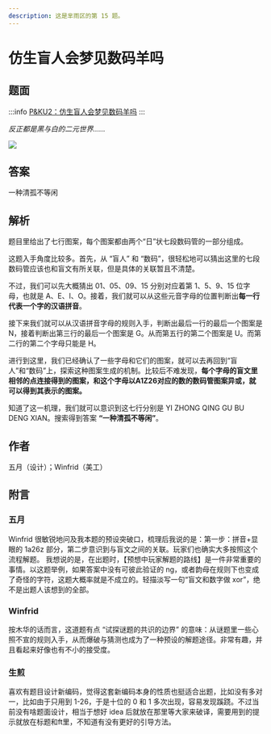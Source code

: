 ```yaml
---
description: 这是芈雨区的第 15 题。
---
```


# 仿生盲人会梦见数码羊吗

## 题面
:::info
[P\&KU2：仿生盲人会梦见数码羊吗](https://pnku2.pkupuzzle.art/#/game/miyu/prob\_15)
:::

_反正都是黑与白的二元世界……_

![](./15-fang-sheng-mang-ren-hui-meng-jian-shu-ma-yang-ma.assets/image_1.webp)

## 答案

一种清孤不等闲

## 解析

题目里给出了七行图案，每个图案都由两个“日”状七段数码管的一部分组成。

这题入手角度比较多。首先，从 “盲人” 和 “数码”，很轻松地可以猜出这里的七段数码管应该也和盲文有所关联，但是具体的关联暂且不清楚。

不过，我们可以先大概猜出 01、05、09、15 分别对应着第 1、5、9、15 位字母，也就是 A、E、I、O。接着，我们就可以从这些元音字母的位置判断出**每一行代表一个字的汉语拼音**。

接下来我们就可以从汉语拼音字母的规则入手，判断出最后一行的最后一个图案是 N，接着判断出第三行的最后一个图案是 G。从而第五行的第二个图案是 U。而第二行的第二个字母只能是 H。

进行到这里，我们已经确认了一些字母和它们的图案，就可以去再回到“盲人”和“数码”上，探索这种图案生成的机制。比较后不难发现，**每个字母的盲文里相邻的点连接得到的图案，和这个字母以A1Z26对应的数的数码管图案异或，就可以得到其表示的图案。**

知道了这一机理，我们就可以意识到这七行分别是 YI ZHONG QING GU BU DENG XIAN。搜索得到答案 **“一种清孤不等闲”**。

## 作者

五月（设计）；Winfrid（美工）

## 附言

### 五月

Winfrid 很敏锐地问及我本题的预设突破口，梳理后我说的是：第一步：拼音+显眼的 1a26z 部分，第二步意识到与盲文之间的关联。玩家们也确实大多按照这个流程解题。 我想说的是，在出题时，【预想中玩家解题的路线】是一件非常重要的事情。以这题举例，如果答案中没有可彼此验证的 ng，或者韵母在规则下也变成了奇怪的字符，这题大概率就是不成立的。轻描淡写一句“盲文和数字做 xor”，绝不是出题人该想到的全部。

### Winfrid

按木华的话而言，这道题有点 “试探谜题的共识的边界” 的意味：从谜题里一些心照不宣的规则入手，从而爆破与猜测也成为了一种预设的解题途径。非常有趣，并且看起来好像也有不小的接受度。

### 生煎

喜欢有题目设计新编码，觉得这套新编码本身的性质也挺适合出题，比如没有多对一，比如由于只用到 1-26，于是十位的 0 和 1 多次出现，容易发现蹊跷。不过当前没有啥题面设计，相当于想好 idea 后就放在那里等大家来破译，需要用到的提示就放在标题和ft里，不知道有没有更好的引导方法。
